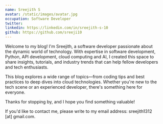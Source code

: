 ```yaml
---
name: Sreejith S
avatar: /static/images/avatar.jpg
occupation: Software Developer
twitter: 
linkedin: https://linkedin.com/in/sreejith-s-10
github: https://github.com/sreeji10
---
```


Welcome to my blog! I'm Sreejith, a software developer passionate about the dynamic world of technology. With expertise in software development, Python, API development, cloud computing and AI, I created this space to share insights, tutorials, and industry trends that can help fellow developers and tech enthusiasts.

This blog explores a wide range of topics—from coding tips and best practices to deep dives into cloud technologies. Whether you're new to the tech scene or an experienced developer, there's something here for everyone.

Thanks for stopping by, and I hope you find something valuable!

If you'd like to contact me, please write to my email address: sreejith1312 [at] gmail.com.

